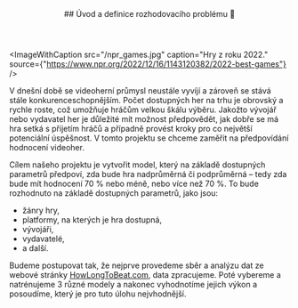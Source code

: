 
<article id="uvod">
  <header style={{marginBottom: "1rem"}}>
    ##  Úvod a definice rozhodovacího problému 🎯
  </header>

<ImageWithCaption
  src="/npr_games.jpg"
  caption="Hry z roku 2022."
  source={"https://www.npr.org/2022/12/16/1143120382/2022-best-games"}
/>

V dnešní době se videoherní průmysl neustále vyvíjí a zároveň se stává stále konkurenceschopnějším. Počet dostupných her na trhu je obrovský a rychle roste, což umožňuje hráčům velkou škálu výběru. Jakožto vývojář nebo vydavatel her je důležité mít možnost předpovědět, jak dobře se má hra setká s přijetím hráčů a případně provést kroky pro co největší potenciální úspěšnost.
V tomto projektu se chceme zaměřit na předpovídání hodnocení videoher.

Cílem našeho projektu je vytvořit model, který na základě dostupných parametrů předpoví, zda bude hra nadprůměrná či podprůměrná – tedy zda bude mít hodnocení 70 % nebo méně, nebo více než 70 %. To bude rozhodnuto na základě dostupných parametrů, jako jsou:

- žánry hry,
- platformy, na kterých je hra dostupná,
- vývojáři,
- vydavatelé,
- a další.

Budeme postupovat tak, že nejprve provedeme sběr a analýzu dat ze webové stránky [HowLongToBeat.com](https://howlongtobeat.com/), data zpracujeme. Poté vybereme a natrénujeme 3 různé modely a nakonec vyhodnotíme jejich výkon a posoudíme, který je pro tuto úlohu nejvhodnější.

</article>
